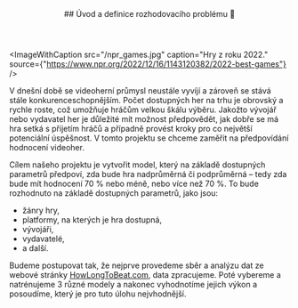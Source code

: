 
<article id="uvod">
  <header style={{marginBottom: "1rem"}}>
    ##  Úvod a definice rozhodovacího problému 🎯
  </header>

<ImageWithCaption
  src="/npr_games.jpg"
  caption="Hry z roku 2022."
  source={"https://www.npr.org/2022/12/16/1143120382/2022-best-games"}
/>

V dnešní době se videoherní průmysl neustále vyvíjí a zároveň se stává stále konkurenceschopnějším. Počet dostupných her na trhu je obrovský a rychle roste, což umožňuje hráčům velkou škálu výběru. Jakožto vývojář nebo vydavatel her je důležité mít možnost předpovědět, jak dobře se má hra setká s přijetím hráčů a případně provést kroky pro co největší potenciální úspěšnost.
V tomto projektu se chceme zaměřit na předpovídání hodnocení videoher.

Cílem našeho projektu je vytvořit model, který na základě dostupných parametrů předpoví, zda bude hra nadprůměrná či podprůměrná – tedy zda bude mít hodnocení 70 % nebo méně, nebo více než 70 %. To bude rozhodnuto na základě dostupných parametrů, jako jsou:

- žánry hry,
- platformy, na kterých je hra dostupná,
- vývojáři,
- vydavatelé,
- a další.

Budeme postupovat tak, že nejprve provedeme sběr a analýzu dat ze webové stránky [HowLongToBeat.com](https://howlongtobeat.com/), data zpracujeme. Poté vybereme a natrénujeme 3 různé modely a nakonec vyhodnotíme jejich výkon a posoudíme, který je pro tuto úlohu nejvhodnější.

</article>
